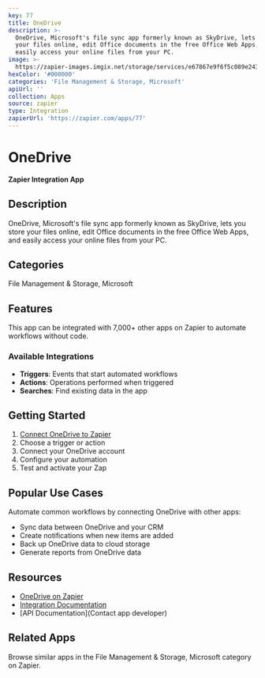 ```yaml
---
key: 77
title: OneDrive
description: >-
  OneDrive, Microsoft's file sync app formerly known as SkyDrive, lets you store
  your files online, edit Office documents in the free Office Web Apps, and
  easily access your online files from your PC.
image: >-
  https://zapier-images.imgix.net/storage/services/e67867e9f6f5c089e243dad54467ad33.png?auto=format%2Ccompress&ixlib=python-3.0.0&q=50
hexColor: '#000000'
categories: 'File Management & Storage, Microsoft'
apiUrl: ''
collection: Apps
source: zapier
type: Integration
zapierUrl: 'https://zapier.com/apps/77'
---
```

# OneDrive

**Zapier Integration App**

## Description

OneDrive, Microsoft's file sync app formerly known as SkyDrive, lets you store your files online, edit Office documents in the free Office Web Apps, and easily access your online files from your PC.

## Categories

File Management & Storage, Microsoft

## Features

This app can be integrated with 7,000+ other apps on Zapier to automate workflows without code.

### Available Integrations

- **Triggers**: Events that start automated workflows
- **Actions**: Operations performed when triggered
- **Searches**: Find existing data in the app

## Getting Started

1. [Connect OneDrive to Zapier](https://zapier.com/apps/77)
2. Choose a trigger or action
3. Connect your OneDrive account
4. Configure your automation
5. Test and activate your Zap

## Popular Use Cases

Automate common workflows by connecting OneDrive with other apps:

- Sync data between OneDrive and your CRM
- Create notifications when new items are added
- Back up OneDrive data to cloud storage
- Generate reports from OneDrive data

## Resources

- [OneDrive on Zapier](https://zapier.com/apps/77)
- [Integration Documentation](https://zapier.com/apps/77/integrations)
- [API Documentation](Contact app developer)

## Related Apps

Browse similar apps in the File Management & Storage, Microsoft category on Zapier.
